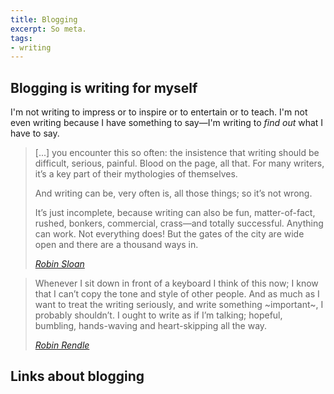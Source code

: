 ```yaml
---
title: Blogging
excerpt: So meta.
tags:
- writing
---
```


## Blogging is writing for myself

I'm not writing to impress or to inspire or to entertain or to teach. I'm not even writing because I have something to say—I'm writing to *find out* what I have to say.

> [...] you encounter this so often: the insistence that writing should be difficult, serious, painful. Blood on the page, all that. For many writers, it’s a key part of their mythologies of themselves.
> 
> And writing can be, very often is, all those things; so it’s not wrong.
> 
> It’s just incomplete, because writing can also be fun, matter-of-fact, rushed, bonkers, commercial, crass—and totally successful. Anything can work. Not everything does! But the gates of the city are wide open and there are a thousand ways in.
> 
> <cite>[Robin Sloan](https://www.robinsloan.com/notes/writing-and-lightness)</cite>

> Whenever I sit down in front of a keyboard I think of this now; I know that I can’t copy the tone and style of other people. And as much as I want to treat the writing seriously, and write something \~important\~, I probably shouldn’t. I ought to write as if I’m talking; hopeful, bumbling, hands-waving and heart-skipping all the way.
> 
> <cite>[Robin Rendle](https://www.robinrendle.com/notes/writing-and-lightness)</cite>

## Links about blogging

<Bookmark url="https://interconnected.org/home/2020/09/10/streak" />
<Bookmark url="https://austinkleon.com/2021/02/16/pointing-at-things/" />
<Bookmark url="https://www.swyx.io/writing-mise-en-place" />
<Bookmark url="https://tomcritchlow.com/2018/02/23/small-b-blogging/" />
<Bookmark url="https://twitter.com/david_perell/status/1241188844587945985" />
<Bookmark url="http://www.43folders.com/2004/11/18/hack-your-way-out-of-writers-block" />
<Bookmark url="http://www.43folders.com/2008/08/19/good-blogs" />
<Bookmark url="https://guzey.com/personal/why-have-a-blog/" />